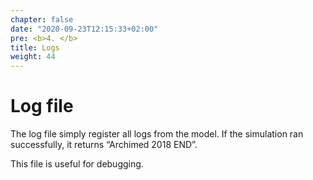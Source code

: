 ```yaml
---
chapter: false
date: "2020-09-23T12:15:33+02:00"
pre: <b>4. </b>
title: Logs
weight: 44
---
```


# Log file

The log file simply register all logs from the model. If the simulation ran successfully, it returns "Archimed 2018 END".

This file is useful for debugging. 